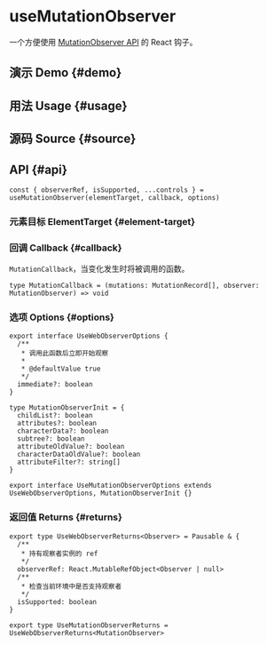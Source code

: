 # useMutationObserver


<HooksType category="Element" pausable isSupported lowLevel />

一个方便使用 [MutationObserver API](https://developer.mozilla.org/en-US/docs/Web/API/MutationObserver) 的 React 钩子。

## 演示 Demo \{#demo}


<App />

## 用法 Usage \{#usage}



## 源码 Source \{#source}


<Source />

## API \{#api}

```tsx
const { observerRef, isSupported, ...controls } = useMutationObserver(elementTarget, callback, options)
```

### 元素目标 ElementTarget \{#element-target}


<Tip type="target" />

### 回调 Callback \{#callback}

`MutationCallback`，当变化发生时将被调用的函数。

```tsx
type MutationCallback = (mutations: MutationRecord[], observer: MutationObserver) => void
```

### 选项 Options \{#options}

```tsx
export interface UseWebObserverOptions {
  /**
   * 调用此函数后立即开始观察
   *
   * @defaultValue true
   */
  immediate?: boolean
}

type MutationObserverInit = {
  childList?: boolean
  attributes?: boolean
  characterData?: boolean
  subtree?: boolean
  attributeOldValue?: boolean
  characterDataOldValue?: boolean
  attributeFilter?: string[]
}

export interface UseMutationObserverOptions extends UseWebObserverOptions, MutationObserverInit {}
```

### 返回值 Returns \{#returns}

<Tip type="pausable" />

```tsx
export type UseWebObserverReturns<Observer> = Pausable & {
  /**
   * 持有观察者实例的 ref
   */
  observerRef: React.MutableRefObject<Observer | null>
  /**
   * 检查当前环境中是否支持观察者
   */
  isSupported: boolean
}

export type UseMutationObserverReturns = UseWebObserverReturns<MutationObserver>
```
